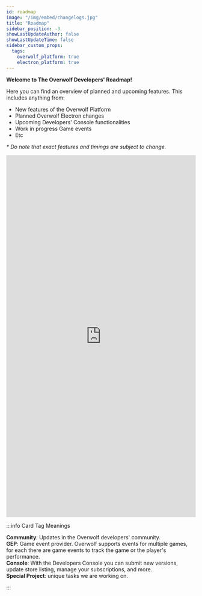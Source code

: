 ```yaml
---
id: roadmap
image: "/img/embed/changelogs.jpg"
title: "Roadmap"
sidebar_position: -3
showLastUpdateAuthor: false
showLastUpdateTime: false
sidebar_custom_props:
  tags:
    overwolf_platform: true
    electron_platform: true
---
```


**Welcome to The Overwolf Developers' Roadmap!**

Here you can find an overview of planned and upcoming features. This includes anything from:

- New features of the Overwolf Platform
- Planned Overwolf Electron changes
- Upcoming Developers' Console functionalities
- Work in progress Game events
- Etc

*\* Do note that exact features and timings are subject to change.*

<iframe src="https://trello.com/b/1V10E4IB.html" frameBorder="0" width="100%" height="960"></iframe>

:::info Card Tag Meanings

**Community**: Updates in the Overwolf developers' community.  
**GEP**: Game event provider. Overwolf supports events for multiple games, for each there are game events to track the game or the player's performance.  
**Console**: With the Developers Console you can submit new versions, update store listing, manage your subscriptions, and more.  
**Special Project**: unique tasks we are working on.

:::